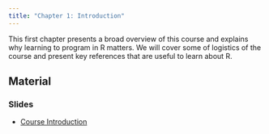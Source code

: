 ```yaml
---
title: "Chapter 1: Introduction"
---
```



This first chapter presents a broad overview of this course and explains why learning to program in R matters. 
We will cover some of logistics of the course and present key references that are useful to learn about R.




## Material

### Slides

- [Course Introduction](slides/course_introduction.qmd)



